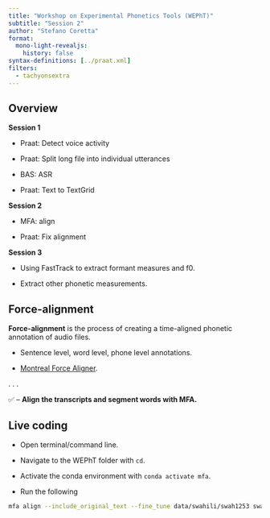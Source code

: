 ```yaml
---
title: "Workshop on Experimental Phonetics Tools (WEPhT)"
subtitle: "Session 2"
author: "Stefano Coretta"
format:
  mono-light-revealjs:
    history: false
syntax-definitions: [../praat.xml]
filters: 
  - tachyonsextra
---
```


## Overview

::: box-note
**Session 1**

- Praat: Detect voice activity

- Praat: Split long file into individual utterances

- BAS: ASR

- Praat: Text to TextGrid
:::

::: box-tip
**Session 2**

- MFA: align

- Praat: Fix alignment
:::

::: box-warning
**Session 3**

- Using FastTrack to extract formant measures and f0.

- Extract other phonetic measurements.
:::

## Force-alignment

::: box-note

**Force-alignment** is the process of creating a time-aligned phonetic annotation of audio files.

- Sentence level, word level, phone level annotations.

- [Montreal Force Aligner](https://montreal-forced-aligner.readthedocs.io/en/latest/index.html).

:::

. . .

✅ -- **Align the transcripts and segment words with MFA.**

## Live coding

::: box-tip

- Open terminal/command line.

- Navigate to the WEPhT folder with `cd`.

- Activate the conda environment with `conda activate mfa`.

- Run the following

```bash
mfa align --include_original_text --fine_tune data/swahili/swah1253 swahili_mfa swahili_mfa data/swahili/swah1253
```

:::
